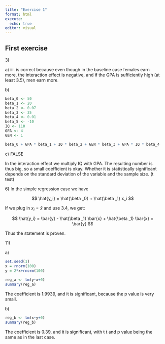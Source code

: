```yaml
---
title: "Exercise 1"
format: html
execute: 
  echo: true
editor: visual
---
```


## First exercise

3\)

a\) iii. is correct because even though in the baseline case females earn more, the interaction effect is negative, and if the GPA is sufficiently high (at least 3.5), men earn more.

b\)

```r
beta_0 <- 50
beta_1 <- 20
beta_2 <- 0.07
beta_3 <- 35
beta_4 <- 0.01
beta_5 <- -10
IQ <- 110
GPA <- 4
GEN <- 1

beta_0 + GPA * beta_1 + IQ * beta_2 + GEN * beta_3 + GPA * IQ * beta_4 + GPA * GEN * beta_5
```

c\) FALSE

In the interaction effect we multiply IQ with GPA. The resulting number is thus big, so a small coefficient is okay. Whether it is statistically significant depends on the standard deviation of the variable and the sample size. (t test)

6\) In the simple regression case we have

$$
\hat{y_i} = \hat{\beta _0} + \hat{\beta _1} x_i
$$

If we plug in $x_i = \bar{x}$ and use 3.4, we get:

$$
\hat{y_i} = \bar{y} - \hat{\beta _1} \bar{x} + \hat{\beta _1} \bar{x} = \bar{y}
$$

Thus the statement is proven.

11\)

a\)

```r
set.seed(1)
x = rnorm(100)
y = 2*x+rnorm(100)

reg_a <- lm(y~x+0)
summary(reg_a)
```

The coefficient is 1.9939, and it is significant, because the p value is very small.

b\)

```r
reg_b <- lm(x~y+0)
summary(reg_b)
```

The coefficient is 0.39, and it is significant, with t t and p value being the same as in the last case.
